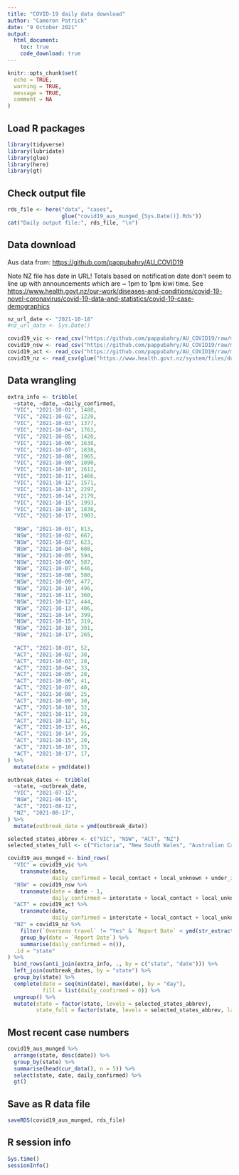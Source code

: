```yaml
---
title: "COVID-19 daily data download"
author: "Cameron Patrick"
date: "9 October 2021"
output: 
  html_document:
    toc: true
    code_download: true
---
```


```r
knitr::opts_chunk$set(
  echo = TRUE,
  warning = TRUE,
  message = TRUE,
  comment = NA
)
```

## Load R packages

```r
library(tidyverse)
library(lubridate)
library(glue)
library(here)
library(gt)
```

## Check output file

```r
rds_file <- here("data", "cases", 
                 glue("covid19_aus_munged_{Sys.Date()}.Rds"))
cat("Daily output file:", rds_file, "\n")
```

## Data download

Aus data from: <https://github.com/pappubahry/AU_COVID19>

Note NZ file has date in URL! Totals based on notification date don't seem to line up with announcements which are ~ 1pm to 1pm kiwi time. See <https://www.health.govt.nz/our-work/diseases-and-conditions/covid-19-novel-coronavirus/covid-19-data-and-statistics/covid-19-case-demographics>

```r
nz_url_date <- "2021-10-18"
#nz_url_date <- Sys.Date()

covid19_vic <- read_csv("https://github.com/pappubahry/AU_COVID19/raw/master/time_series_vic_sources.csv")
covid19_nsw <- read_csv("https://github.com/pappubahry/AU_COVID19/raw/master/time_series_nsw_sources.csv")
covid19_act <- read_csv("https://github.com/pappubahry/AU_COVID19/raw/master/time_series_act_sources.csv")
covid19_nz <- read_csv(glue("https://www.health.govt.nz/system/files/documents/pages/covid_cases_{nz_url_date}.csv"))
```

## Data wrangling

```r
extra_info <- tribble(
  ~state, ~date, ~daily_confirmed,
  "VIC", "2021-10-01", 1488,
  "VIC", "2021-10-02", 1220,
  "VIC", "2021-10-03", 1377,
  "VIC", "2021-10-04", 1763,
  "VIC", "2021-10-05", 1420,
  "VIC", "2021-10-06", 1638,
  "VIC", "2021-10-07", 1838,
  "VIC", "2021-10-08", 1965,
  "VIC", "2021-10-09", 1890,
  "VIC", "2021-10-10", 1612,
  "VIC", "2021-10-11", 1466,
  "VIC", "2021-10-12", 1571,
  "VIC", "2021-10-13", 2297,
  "VIC", "2021-10-14", 2179,
  "VIC", "2021-10-15", 1993,
  "VIC", "2021-10-16", 1838,
  "VIC", "2021-10-17", 1903,
  
  "NSW", "2021-10-01", 813,
  "NSW", "2021-10-02", 667,
  "NSW", "2021-10-03", 623,
  "NSW", "2021-10-04", 608,
  "NSW", "2021-10-05", 594,
  "NSW", "2021-10-06", 587,
  "NSW", "2021-10-07", 646,
  "NSW", "2021-10-08", 580,
  "NSW", "2021-10-09", 477,
  "NSW", "2021-10-10", 496,
  "NSW", "2021-10-11", 360,
  "NSW", "2021-10-12", 444,
  "NSW", "2021-10-13", 406,
  "NSW", "2021-10-14", 399,
  "NSW", "2021-10-15", 319,
  "NSW", "2021-10-16", 301,
  "NSW", "2021-10-17", 265,
  
  "ACT", "2021-10-01", 52,
  "ACT", "2021-10-02", 38,
  "ACT", "2021-10-03", 28,
  "ACT", "2021-10-04", 33,
  "ACT", "2021-10-05", 28,
  "ACT", "2021-10-06", 41,
  "ACT", "2021-10-07", 40,
  "ACT", "2021-10-08", 25,
  "ACT", "2021-10-09", 30,
  "ACT", "2021-10-10", 32,
  "ACT", "2021-10-11", 28,
  "ACT", "2021-10-12", 51,
  "ACT", "2021-10-13", 46,
  "ACT", "2021-10-14", 35,
  "ACT", "2021-10-15", 20,
  "ACT", "2021-10-16", 33,
  "ACT", "2021-10-17", 17,
) %>%
  mutate(date = ymd(date))
```

```r
outbreak_dates <- tribble(
  ~state, ~outbreak_date,
  "VIC", "2021-07-12",
  "NSW", "2021-06-15",
  "ACT", "2021-08-12",
  "NZ", "2021-08-17",
) %>%
  mutate(outbreak_date = ymd(outbreak_date))
```


```r
selected_states_abbrev <- c("VIC", "NSW", "ACT", "NZ")
selected_states_full <- c("Victoria", "New South Wales", "Australian Capital Territory", "New Zealand")

covid19_aus_munged <- bind_rows(
  "VIC" = covid19_vic %>%
    transmute(date,
              daily_confirmed = local_contact + local_unknown + under_investigation),
  "NSW" = covid19_nsw %>%
    transmute(date = date - 1,
              daily_confirmed = interstate + local_contact + local_unknown + under_investigation),
  "ACT" = covid19_act %>%
    transmute(date,
              daily_confirmed = interstate + local_contact + local_unknown + under_investigation),
  "NZ" = covid19_nz %>%
    filter(`Overseas travel` != "Yes" & `Report Date` < ymd(str_extract(nz_url_date, "^[0-9-]+"))) %>%
    group_by(date = `Report Date`) %>%
    summarise(daily_confirmed = n()),
  .id = "state"
) %>%
  bind_rows(anti_join(extra_info, ., by = c("state", "date"))) %>%
  left_join(outbreak_dates, by = "state") %>%
  group_by(state) %>%
  complete(date = seq(min(date), max(date), by = "day"),
           fill = list(daily_confirmed = 0)) %>%
  ungroup() %>%
  mutate(state = factor(state, levels = selected_states_abbrev),
         state_full = factor(state, levels = selected_states_abbrev, labels = selected_states_full))
```

## Most recent case numbers

```r
covid19_aus_munged %>%
  arrange(state, desc(date)) %>%
  group_by(state) %>%
  summarise(head(cur_data(), n = 5)) %>%
  select(state, date, daily_confirmed) %>%
  gt()
```


## Save as R data file

```r
saveRDS(covid19_aus_munged, rds_file)
```

## R session info

```r
Sys.time()
sessionInfo()
```

